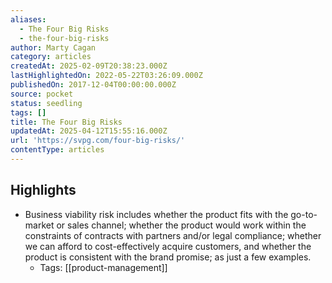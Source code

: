 ```yaml
---
aliases:
  - The Four Big Risks
  - the-four-big-risks
author: Marty Cagan
category: articles
createdAt: 2025-02-09T20:38:23.000Z
lastHighlightedOn: 2022-05-22T03:26:09.000Z
publishedOn: 2017-12-04T00:00:00.000Z
source: pocket
status: seedling
tags: []
title: The Four Big Risks
updatedAt: 2025-04-12T15:55:16.000Z
url: 'https://svpg.com/four-big-risks/'
contentType: articles
---
```

## Highlights

- Business viability risk includes whether the product fits with the go-to-market or sales channel; whether the product would work within the constraints of contracts with partners and/or legal compliance; whether we can afford to cost-effectively acquire customers, and whether the product is consistent with the brand promise; as just a few examples.
    - Tags: [[product-management]]
